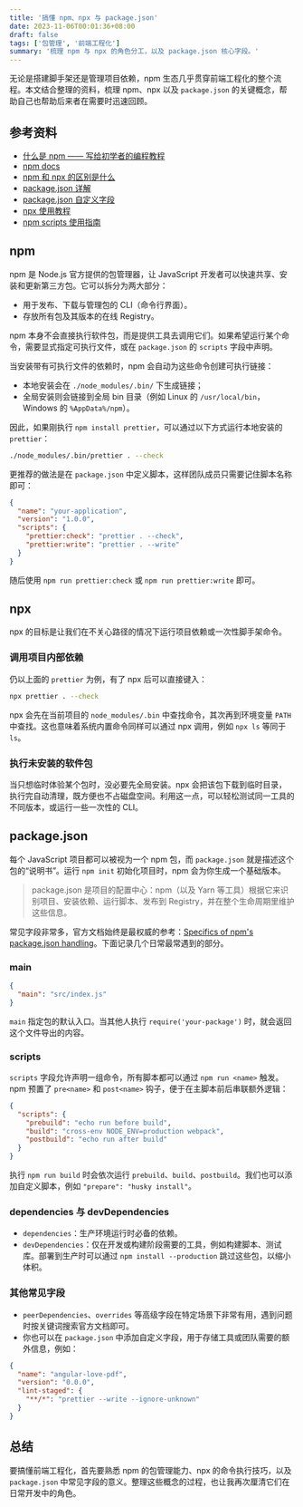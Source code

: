 ```yaml
---
title: '搞懂 npm、npx 与 package.json'
date: 2023-11-06T00:01:36+08:00
draft: false
tags: ['包管理', '前端工程化']
summary: '梳理 npm 与 npx 的角色分工，以及 package.json 核心字段。'
---
```


无论是搭建脚手架还是管理项目依赖，npm 生态几乎贯穿前端工程化的整个流程。本文结合整理的资料，梳理 npm、npx 以及 `package.json` 的关键概念，帮助自己也帮助后来者在需要时迅速回顾。

## 参考资料
- [什么是 npm —— 写给初学者的编程教程](https://www.freecodecamp.org/chinese/news/what-is-npm-a-node-package-manager-tutorial-for-beginners/)
- [npm docs](https://docs.npmjs.com/cli/v10/configuring-npm/package-json#browser)
- [npm 和 npx 的区别是什么](https://www.freecodecamp.org/chinese/news/npm-vs-npx-whats-the-difference/)
- [package.json 详解](https://juejin.cn/post/6844904006746112007)
- [package.json 自定义字段](https://juejin.cn/s/package.json%20自定义字段)
- [npx 使用教程](https://www.ruanyifeng.com/blog/2019/02/npx.html)
- [npm scripts 使用指南](https://www.ruanyifeng.com/blog/2016/10/npm_scripts.html)

## npm

npm 是 Node.js 官方提供的包管理器，让 JavaScript 开发者可以快速共享、安装和更新第三方包。它可以拆分为两大部分：

- 用于发布、下载与管理包的 CLI（命令行界面）。
- 存放所有包及其版本的在线 Registry。

npm 本身不会直接执行软件包，而是提供工具去调用它们。如果希望运行某个命令，需要显式指定可执行文件，或在 `package.json` 的 `scripts` 字段中声明。

当安装带有可执行文件的依赖时，npm 会自动为这些命令创建可执行链接：

- 本地安装会在 `./node_modules/.bin/` 下生成链接；
- 全局安装则会链接到全局 bin 目录（例如 Linux 的 `/usr/local/bin`，Windows 的 `%AppData%/npm`）。

因此，如果刚执行 `npm install prettier`，可以通过以下方式运行本地安装的 `prettier`：

```sh
./node_modules/.bin/prettier . --check
```

更推荐的做法是在 `package.json` 中定义脚本，这样团队成员只需要记住脚本名称即可：

```json
{
  "name": "your-application",
  "version": "1.0.0",
  "scripts": {
    "prettier:check": "prettier . --check",
    "prettier:write": "prettier . --write"
  }
}
```

随后使用 `npm run prettier:check` 或 `npm run prettier:write` 即可。

## npx

npx 的目标是让我们在不关心路径的情况下运行项目依赖或一次性脚手架命令。

### 调用项目内部依赖

仍以上面的 `prettier` 为例，有了 npx 后可以直接键入：

```sh
npx prettier . --check
```

npx 会先在当前项目的 `node_modules/.bin` 中查找命令，其次再到环境变量 `PATH` 中查找。这也意味着系统内置命令同样可以通过 npx 调用，例如 `npx ls` 等同于 `ls`。

### 执行未安装的软件包

当只想临时体验某个包时，没必要先全局安装。npx 会把该包下载到临时目录，执行完自动清理，既方便也不占磁盘空间。利用这一点，可以轻松测试同一工具的不同版本，或运行一些一次性的 CLI。

## package.json

每个 JavaScript 项目都可以被视为一个 npm 包，而 `package.json` 就是描述这个包的“说明书”。运行 `npm init` 初始化项目时，npm 会为你生成一个基础版本。

> package.json 是项目的配置中心：npm（以及 Yarn 等工具）根据它来识别项目、安装依赖、运行脚本、发布到 Registry，并在整个生命周期里维护这些信息。

常见字段非常多，官方文档始终是最权威的参考：[Specifics of npm's package.json handling](https://docs.npmjs.com/cli/v10/configuring-npm/package-json#browser)。下面记录几个日常最常遇到的部分。

### main

```json
{
  "main": "src/index.js"
}
```

`main` 指定包的默认入口。当其他人执行 `require('your-package')` 时，就会返回这个文件导出的内容。

### scripts

`scripts` 字段允许声明一组命令，所有脚本都可以通过 `npm run <name>` 触发。npm 预置了 `pre<name>` 和 `post<name>` 钩子，便于在主脚本前后串联额外逻辑：

```json
{
  "scripts": {
    "prebuild": "echo run before build",
    "build": "cross-env NODE_ENV=production webpack",
    "postbuild": "echo run after build"
  }
}
```

执行 `npm run build` 时会依次运行 `prebuild`、`build`、`postbuild`。我们也可以添加自定义脚本，例如 `"prepare": "husky install"`。

### dependencies 与 devDependencies

- `dependencies`：生产环境运行时必备的依赖。
- `devDependencies`：仅在开发或构建阶段需要的工具，例如构建脚本、测试库。部署到生产时可以通过 `npm install --production` 跳过这些包，以缩小体积。

### 其他常见字段

- `peerDependencies`、`overrides` 等高级字段在特定场景下非常有用，遇到问题时按关键词搜索官方文档即可。
- 你也可以在 `package.json` 中添加自定义字段，用于存储工具或团队需要的额外信息，例如：

```json
{
  "name": "angular-love-pdf",
  "version": "0.0.0",
  "lint-staged": {
    "**/*": "prettier --write --ignore-unknown"
  }
}
```

## 总结

要搞懂前端工程化，首先要熟悉 npm 的包管理能力、npx 的命令执行技巧，以及 `package.json` 中常见字段的意义。整理这些概念的过程，也让我再次厘清它们在日常开发中的角色。
